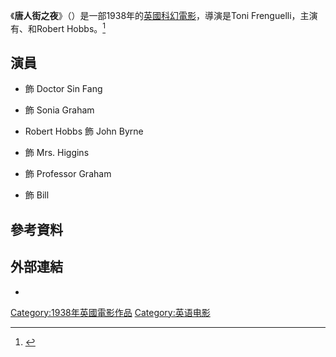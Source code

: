 {{expand|time=2016-10-18T01:44:24+00:00}}
{{noteTA
|G1=Show
}}
{{Infobox film
| name           = 唐人街之夜
| original_name  = ''Chinatown Nights''
| director       = Toni Frenguelli
| producer       = {{link-en|Nell Emerald|Nell Emerald}}
| writer         = {{Plainlist|
* Nigel Byass
* Frederick Reynolds
}}
| story          = Kaye Mason
| starring       = {{Plainlist|
* {{link-en|哈里·阿格·里昂|Harry Agar Lyons}}
* {{link-en|安妮·格列|Anne Grey}}
* Robert Hobbs
* {{link-en|Nell Emerald|Nell Emerald}}
* {{link-en|阿提·阿什|Arty Ash}}
* {{link-en|喬治·莫札特|George Mozart}}
}}
| studio         = Victory Films
| distributor    = [[哥倫比亞影業|哥倫比亞影業]]
| released       = {{Film date|1938|03}}
| runtime        = 70分鐘
| country        = 英國
}}
《'''唐人街之夜'''》（{{lang-en|'''''Chinatown Nights'''''}}）是一部1938年的[[英國電影|英國]][[科幻電影|科幻電影]]，導演是Toni Frenguelli，主演有{{link-en|哈里·阿格·里昂|Harry Agar Lyons}}、{{link-en|安妮·格列|Anne Grey}}和Robert Hobbs。<ref>{{Cite web |url = http://www.bfi.org.uk/films-tv-people/4ce2b7004f391 |title = Chinatown Nights |publisher = BFI |language = en}}</ref>

== 演員 ==
* {{link-en|哈里·阿格·里昂|Harry Agar Lyons}} 飾 Doctor Sin Fang
* {{link-en|安妮·格列|Anne Grey}} 飾 Sonia Graham
* Robert Hobbs 飾 John Byrne
* {{link-en|Nell Emerald|Nell Emerald}} 飾 Mrs. Higgins
* {{link-en|阿提·阿什|Arty Ash}} 飾 Professor Graham
* {{link-en|喬治·莫札特|George Mozart}} 飾 Bill

== 參考資料 ==
{{reflist}}

== 外部連結 ==
*{{imdb title|0029990}}

[[Category:1938年英國電影作品|Category:1938年英國電影作品]]
[[Category:英语电影|Category:英语电影]]